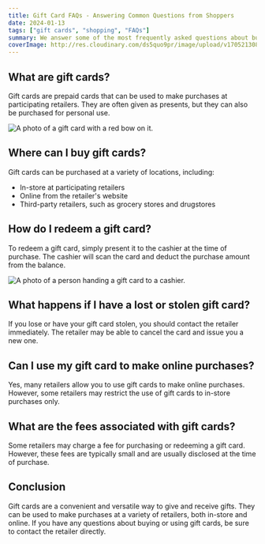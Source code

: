 ```yaml
---
title: Gift Card FAQs - Answering Common Questions from Shoppers
date: 2024-01-13
tags: ["gift cards", "shopping", "FAQs"]
summary: We answer some of the most frequently asked questions about buying and using gift cards, including how to purchase them, where to redeem them, and what to do if you have a lost or stolen card.
coverImage: http://res.cloudinary.com/ds5quo9pr/image/upload/v1705213081/Blog-Posts/m6Gmuswebp.jpg
---
```


## What are gift cards?

Gift cards are prepaid cards that can be used to make purchases at participating retailers. They are often given as presents, but they can also be purchased for personal use.

![A photo of a gift card with a red bow on it.](http://res.cloudinary.com/ds5quo9pr/image/upload/v1705213081/Blog-Posts/m6Gmuswebp.jpg)

## Where can I buy gift cards?

Gift cards can be purchased at a variety of locations, including:

- In-store at participating retailers
- Online from the retailer's website
- Third-party retailers, such as grocery stores and drugstores

## How do I redeem a gift card?

To redeem a gift card, simply present it to the cashier at the time of purchase. The cashier will scan the card and deduct the purchase amount from the balance.

![A photo of a person handing a gift card to a cashier.](http://res.cloudinary.com/ds5quo9pr/image/upload/v1705213162/Blog-Posts/6AC0bVwebp.jpg)

## What happens if I have a lost or stolen gift card?

If you lose or have your gift card stolen, you should contact the retailer immediately. The retailer may be able to cancel the card and issue you a new one.

## Can I use my gift card to make online purchases?

Yes, many retailers allow you to use gift cards to make online purchases. However, some retailers may restrict the use of gift cards to in-store purchases only.

## What are the fees associated with gift cards?

Some retailers may charge a fee for purchasing or redeeming a gift card. However, these fees are typically small and are usually disclosed at the time of purchase.

## Conclusion

Gift cards are a convenient and versatile way to give and receive gifts. They can be used to make purchases at a variety of retailers, both in-store and online. If you have any questions about buying or using gift cards, be sure to contact the retailer directly.

```

```
